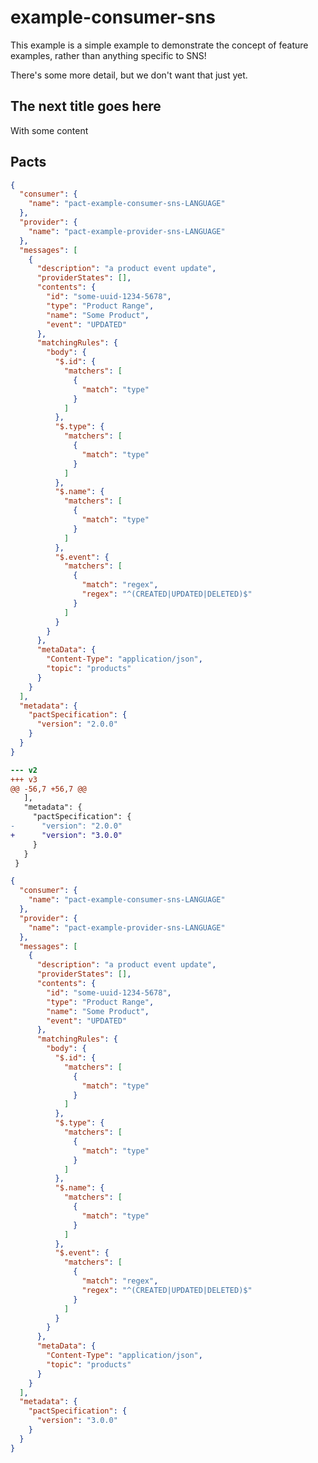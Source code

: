 
# example-consumer-sns

This example is a simple example to demonstrate the concept of feature examples, rather than anything specific to SNS!

There's some more detail, but we don't want that just yet.

## The next title goes here

With some content

## Pacts

<Tabs>
<TabItem value="v2" label="v2">

```json
{
  "consumer": {
    "name": "pact-example-consumer-sns-LANGUAGE"
  },
  "provider": {
    "name": "pact-example-provider-sns-LANGUAGE"
  },
  "messages": [
    {
      "description": "a product event update",
      "providerStates": [],
      "contents": {
        "id": "some-uuid-1234-5678",
        "type": "Product Range",
        "name": "Some Product",
        "event": "UPDATED"
      },
      "matchingRules": {
        "body": {
          "$.id": {
            "matchers": [
              {
                "match": "type"
              }
            ]
          },
          "$.type": {
            "matchers": [
              {
                "match": "type"
              }
            ]
          },
          "$.name": {
            "matchers": [
              {
                "match": "type"
              }
            ]
          },
          "$.event": {
            "matchers": [
              {
                "match": "regex",
                "regex": "^(CREATED|UPDATED|DELETED)$"
              }
            ]
          }
        }
      },
      "metaData": {
        "Content-Type": "application/json",
        "topic": "products"
      }
    }
  ],
  "metadata": {
    "pactSpecification": {
      "version": "2.0.0"
    }
  }
}
```
</TabItem>

<TabItem value="v2-v3 diff" label="v2-v3 diff">

```diff
--- v2
+++ v3
@@ -56,7 +56,7 @@
   ],
   "metadata": {
     "pactSpecification": {
-      "version": "2.0.0"
+      "version": "3.0.0"
     }
   }
 }
```
</TabItem>

<TabItem value="v3" label="v3">

```json
{
  "consumer": {
    "name": "pact-example-consumer-sns-LANGUAGE"
  },
  "provider": {
    "name": "pact-example-provider-sns-LANGUAGE"
  },
  "messages": [
    {
      "description": "a product event update",
      "providerStates": [],
      "contents": {
        "id": "some-uuid-1234-5678",
        "type": "Product Range",
        "name": "Some Product",
        "event": "UPDATED"
      },
      "matchingRules": {
        "body": {
          "$.id": {
            "matchers": [
              {
                "match": "type"
              }
            ]
          },
          "$.type": {
            "matchers": [
              {
                "match": "type"
              }
            ]
          },
          "$.name": {
            "matchers": [
              {
                "match": "type"
              }
            ]
          },
          "$.event": {
            "matchers": [
              {
                "match": "regex",
                "regex": "^(CREATED|UPDATED|DELETED)$"
              }
            ]
          }
        }
      },
      "metaData": {
        "Content-Type": "application/json",
        "topic": "products"
      }
    }
  ],
  "metadata": {
    "pactSpecification": {
      "version": "3.0.0"
    }
  }
}
```
</TabItem>

</Tabs>

